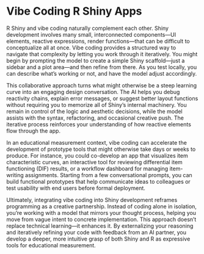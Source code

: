 # Vibe Coding R Shiny Apps
  
R Shiny and vibe coding naturally complement each other. 
Shiny development involves many small, interconnected components—UI elements, reactive expressions, render functions—that can be difficult to conceptualize all at once. 
Vibe coding provides a structured way to navigate that complexity by letting you work through it iteratively. 
You might begin by prompting the model to create a simple Shiny scaffold—just a sidebar and a plot area—and then refine from there. 
As you test locally, you can describe what’s working or not, and have the model adjust accordingly.

This collaborative approach turns what might otherwise be a steep learning curve into an engaging design conversation. 
The AI helps you debug reactivity chains, explain error messages, or suggest better layout functions without requiring you to memorize all of Shiny’s internal machinery. 
You remain in control of the logic and aesthetic decisions, while the model assists with the syntax, refactoring, and occasional creative push. 
The iterative process reinforces your understanding of how reactive elements flow through the app.

In an educational measurement context, vibe coding can accelerate the development of prototype tools that might otherwise take days or weeks to produce. 
For instance, you could co-develop an app that visualizes item characteristic curves, an interactive tool for reviewing differential item functioning (DIF) results, or a workflow dashboard for managing item-writing assignments. 
Starting from a few conversational prompts, you can build functional prototypes that help communicate ideas to colleagues or test usability with end users before formal deployment.

Ultimately, integrating vibe coding into Shiny development reframes programming as a creative partnership. 
Instead of coding alone in isolation, you’re working with a model that mirrors your thought process, helping you move from vague intent to concrete implementation. 
This approach doesn’t replace technical learning—it enhances it. 
By externalizing your reasoning and iteratively refining your code with feedback from an AI partner, you develop a deeper, more intuitive grasp of both Shiny and R as expressive tools for educational measurement.
